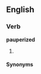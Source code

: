 ==English==

===Verb===
'''pauperized'''

# {{past of|[[pauperize]]}}

====Synonyms====
{{saurus|poor (impoverished)}}